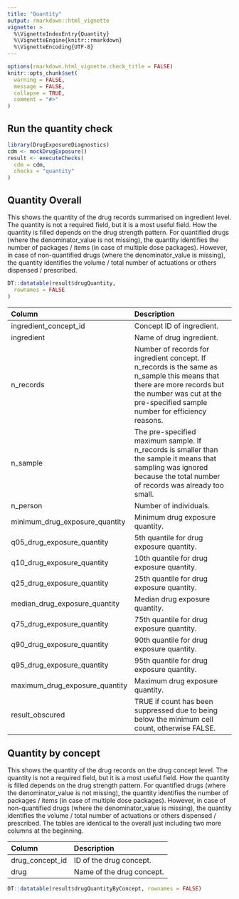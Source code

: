 ```yaml
---
title: "Quantity"
output: rmarkdown::html_vignette
vignette: >
  %\VignetteIndexEntry{Quantity}
  %\VignetteEngine{knitr::rmarkdown}
  %\VignetteEncoding{UTF-8}
---
```


```r
options(rmarkdown.html_vignette.check_title = FALSE)
knitr::opts_chunk$set(
  warning = FALSE,
  message = FALSE,
  collapse = TRUE,
  comment = "#>"
)
```

## Run the quantity check 
```r
library(DrugExposureDiagnostics)
cdm <- mockDrugExposure()
result <- executeChecks(
  cdm = cdm,
  checks = "quantity"
)
```

## Quantity Overall
This shows the quantity of the drug records summarised on ingredient level. The quantity is not a required field, but it is a most useful field. 
How the quantity is filled depends on the drug strength pattern. For quantified drugs (where the denominator_value is not missing), the quantity identifies the number of packages / items (in case of multiple dose packages). 
However, in case of non-quantified drugs (where the denominator_value is missing), the quantity identifies the volume / total number of actuations or others dispensed / prescribed. 

```r
DT::datatable(result$drugQuantity,
  rownames = FALSE
)
```

| Column  | Description |
:------------- | :------------- |
ingredient_concept_id | Concept ID of ingredient. |
ingredient  | Name of drug ingredient. |
n_records | Number of records for ingredient concept. If n_records is the same as n_sample this means that there are more records but the number was cut at the pre-specified sample number for efficiency reasons. |
n_sample | The pre-specified maximum sample. If n_records is smaller than the sample it means that sampling was ignored because the total number of records was already too small. |
n_person | Number of individuals. |
minimum_drug_exposure_quantity | Minimum drug exposure quantity. |
q05_drug_exposure_quantity | 5th quantile for drug exposure quantity. |         
q10_drug_exposure_quantity | 10th quantile for drug exposure quantity. |         
q25_drug_exposure_quantity | 25th quantile for drug exposure quantity. |        
median_drug_exposure_quantity | Median drug exposure quantity. |      
q75_drug_exposure_quantity | 75th quantile for drug exposure quantity. |         
q90_drug_exposure_quantity | 90th quantile for drug exposure quantity. |     
q95_drug_exposure_quantity | 95th quantile for drug exposure quantity. |         
maximum_drug_exposure_quantity | Maximum drug exposure quantity. |  
result_obscured | TRUE if count has been suppressed due to being below the minimum cell count, otherwise FALSE. |

## Quantity by concept
This shows the quantity of the drug records on the drug concept level. The quantity is not a required field, but it is a most useful field. 
How the quantity is filled depends on the drug strength pattern. For quantified drugs (where the denominator_value is not missing), the quantity identifies the number of packages / items (in case of multiple dose packages). 
However, in case of non-quantified drugs (where the denominator_value is missing), the quantity identifies the volume / total number of actuations or others dispensed / prescribed. The tables are identical to the overall just including two more columns at the beginning. \

| Column  | Description |
:------------- | :------------- |
drug_concept_id  | ID of the drug concept. |
drug  | Name of the drug concept. |

```r
DT::datatable(result$drugQuantityByConcept, rownames = FALSE)
```
